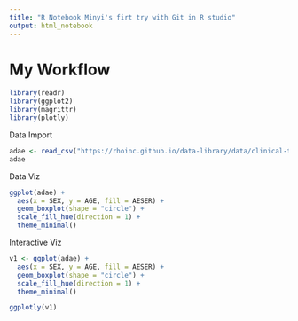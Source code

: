 ```yaml
---
title: "R Notebook Minyi's firt try with Git in R studio"
output: html_notebook
---
```


# My Workflow

```r
library(readr)
library(ggplot2)
library(magrittr)
library(plotly)
```


Data Import

```r
adae <- read_csv("https://rhoinc.github.io/data-library/data/clinical-trials/adam/adae.csv")
adae
```

Data Viz
```r
ggplot(adae) +
  aes(x = SEX, y = AGE, fill = AESER) +
  geom_boxplot(shape = "circle") +
  scale_fill_hue(direction = 1) +
  theme_minimal()
```

Interactive Viz
```r
v1 <- ggplot(adae) +
  aes(x = SEX, y = AGE, fill = AESER) +
  geom_boxplot(shape = "circle") +
  scale_fill_hue(direction = 1) +
  theme_minimal()

ggplotly(v1)
```

